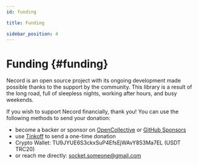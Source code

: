 ```yaml
---
id: funding

title: Funding

sidebar_position: 4
---
```


# Funding {#funding}

Necord is an open source project with its ongoing development made possible thanks to the support by the community.
This library is a result of the long road, full of sleepless nights, working after hours, and busy weekends.

If you wish to support Necord financially, thank you!
You can use the following methods to send your donation:

-   become a backer or sponsor on [OpenCollective](https://opencollective.com/necord) or [GitHub Sponsors](https://github.com/sponsors/necordjs)
-   use [Tinkoff](https://www.tinkoff.ru/rm/filippov.aleksey372/YN6Ob51146) to send a one-time donation
-   Crypto Wallet: TU9JYUE6S3ckxSuP4EfsEjWAvY853Ma7EL (USDT TRC20)
-   or reach me directly: [socket.someone@gmail.com](mailto:socket.someone@gmail.com)
